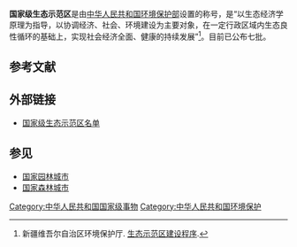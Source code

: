 '''国家级生态示范区'''是由[[中华人民共和国环境保护部|中华人民共和国环境保护部]]设置的称号，是“以生态经济学原理为指导，以协调经济、社会、环境建设为主要对象，在一定行政区域内生态良性循环的基础上，实现社会经济全面、健康的持续发展”<ref>新疆维吾尔自治区环境保护厅. [http://124.117.235.203/hbzw/01.asp?ArticleID=409 生态示范区建设程序]{{dead link|date=2017年12月 |bot=InternetArchiveBot |fix-attempted=yes }}. </ref>。目前已公布七批。

==参考文献==
{{Reflist}}

==外部链接==
*[http://sts.mep.gov.cn/stsfcj/mdl/201201/t20120110_222401.htm 国家级生态示范区名单]{{Wayback|url=http://sts.mep.gov.cn/stsfcj/mdl/201201/t20120110_222401.htm |date=20120508023939 }}

==参见==
*[[国家园林城市|国家园林城市]]
*[[国家森林城市|国家森林城市]]

[[Category:中华人民共和国国家级事物|Category:中华人民共和国国家级事物]]
[[Category:中华人民共和国环境保护|Category:中华人民共和国环境保护]]